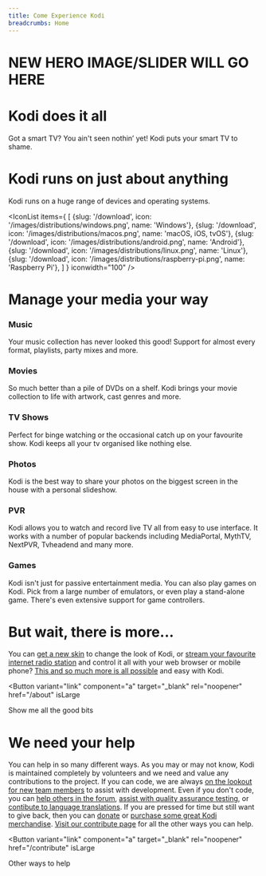 ```yaml
---
title: Come Experience Kodi
breadcrumbs: Home
---
```



# NEW HERO IMAGE/SLIDER WILL GO HERE

# Kodi does it all

Got a smart TV? You ain't seen nothin’ yet! Kodi puts your smart TV to shame.

#  Kodi runs on just about anything

Kodi runs on a huge range of devices and operating systems.

<IconList
  items={
    [
      {slug: '/download', icon: '/images/distributions/windows.png', name: 'Windows'},
      {slug: '/download', icon: '/images/distributions/macos.png', name: 'macOS, iOS, tvOS'},
      {slug: '/download', icon: '/images/distributions/android.png', name: 'Android'},
      {slug: '/download', icon: '/images/distributions/linux.png', name: 'Linux'},
      {slug: '/download', icon: '/images/distributions/raspberry-pi.png', name: 'Raspberry Pi'},
    ]
  }
  iconwidth="100"
/>

# Manage your media your way

<div className="grid grid-cols-3 gap-4">
  <Card>
    <h3>Music</h3>
    Your music collection has never looked this good! Support for almost every format, playlists, party mixes and more.
  </Card>
  <Card>
    <h3>Movies</h3>
    So much better than a pile of DVDs on a shelf. Kodi brings your movie collection to life with artwork, cast genres and more.
  </Card>
  <Card>
    <h3>TV Shows</h3>
    Perfect for binge watching or the occasional catch up on your favourite show. Kodi keeps all your tv organised like nothing else.
  </Card>
  <Card>
    <h3>Photos</h3>
    Kodi is the best way to share your photos on the biggest screen in the house with a personal slideshow.
  </Card>
  <Card>
    <h3>PVR</h3>
    Kodi allows you to watch and record live TV all from easy to use interface. It works with a number of popular backends including MediaPortal, MythTV, NextPVR, Tvheadend and many more.
  </Card>
  <Card>
    <h3>Games</h3>
    Kodi isn't just for passive entertainment media. You can also play games on Kodi.  Pick from a large number of emulators, or even play a stand-alone game.  There's even extensive support for game controllers.
  </Card>
</div>

# But wait, there is more...

You can [get a new skin](/addons/category/skins) to change the look of Kodi, or [stream your favourite internet radio station](/addons/category/music-addons) and control it all with your web browser or mobile phone? [This and so much more is all possible](/addons) and easy with Kodi.

<Button
  variant="link"
  component="a"
  target="_blank"
  rel="noopener"
  href="/about"
  isLarge
>
  Show me all the good bits <ArrowRightIcon />
</Button>

# We need your help

You can help in so many different ways. As you may or may not know, Kodi is maintained completely by volunteers and we need and value any contributions to the project. If you can code, we are always [on the lookout for new team members](/contribute/developers) to assist with development. Even if you don't code, you can [help others in the forum](https://forum.kodi.tv/), [assist with quality assurance testing](https://kodi.wiki/view/HOW-TO:Help_with_quality_assurance_testing), or [contibute to language translations](https://kodi.wiki/view/Translation_System). If you are pressed for time but still want to give back, then you can [donate](/donate) or [purchase some great Kodi merchandise](/store). [Visit our contribute page](/contribute) for all the other ways you can help.

<Button
  variant="link"
  component="a"
  target="_blank"
  rel="noopener"
  href="/contribute"
  isLarge
>
  Other ways to help <ArrowRightIcon />
</Button>
